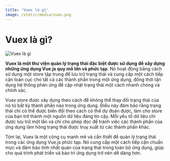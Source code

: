 ```yaml
---
title: 'Vuex là gì'
image: /static/media/vuex.png
---
```


# Vuex là gì?

![Vuex là gì](/static/media/vuex.png)

**Vuex là một thư viện quản lý trạng thái đặc biệt được sử dụng để xây dựng những ứng dụng Vue.js quy mô lớn và phức tạp**. Nó hoạt động bằng cách sử dụng một store tập trung để lưu trữ trạng thái và cung cấp một cách tiếp cận toàn cục cho tất cả các thành phần trong một ứng dụng, đồng thời tận dụng hệ thống phản ứng để cập nhật trạng thái một cách nhanh chóng và chính xác.

Vuex store được xây dựng theo cách để không thể thay đổi trạng thái của nó từ bất kỳ thành phần nào trong ứng dụng. Điều này đảm bảo rằng trạng thái chỉ có thể được biến đổi theo cách có thể dự đoán được, làm cho store của bạn trở thành một nguồn dữ liệu đáng tin cậy. Mỗi yếu tố dữ liệu chỉ được lưu trữ một lần và chỉ cho phép đọc để tránh việc các thành phần của ứng dụng làm hỏng trạng thái được truy xuất từ các thành phần khác.

Tóm lại, Vuex là một công cụ mạnh mẽ và cần thiết để quản lý trạng thái trong các ứng dụng Vue.js phức tạp. Nó cung cấp một cách tiếp cận chuẩn mực và đảm bảo tính nhất quán của trạng thái trong toàn bộ ứng dụng, giúp cho quá trình phát triển và bảo trì ứng dụng trở nên dễ dàng hơn.
